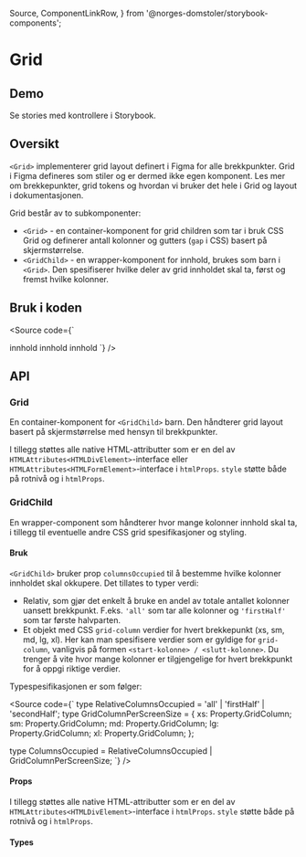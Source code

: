  Source,
  ComponentLinkRow,
} from '@norges-domstoler/storybook-components';

<Meta of={GridStories} />

# Grid

<ComponentLinkRow
  docsHref=""
  githubHref="https://github.com/domstolene/designsystem/tree/main/packages/components/src/components/Grid"
/>

## Demo

<Primary />

Se stories med kontrollere i <LinkTo title="dds-components/Grid" story="PageExample">Storybook</LinkTo>.

## Oversikt

`<Grid>` implementerer grid layout definert i Figma for alle brekkpunkter. Grid i Figma defineres som stiler og er dermed ikke egen komponent.
Les mer om brekkepunkter, grid tokens og hvordan vi bruker det hele i <Link href="https://design.domstol.no/987b33f71/p/442cff-grid-og-layout/b/312b16" external>Grid og layout i dokumentasjonen</Link>.

Grid består av to subkomponenter:

- `<Grid>` - en container-komponent for grid children som tar i bruk CSS Grid og definerer antall kolonner og gutters (`gap` i CSS) basert på skjermstørrelse.
- `<GridChild>` - en wrapper-komponent for innhold, brukes som barn i `<Grid>`. Den spesifiserer hvilke deler av grid innholdet skal ta, først og fremst hvilke kolonner.

## Bruk i koden

<Source
  code={`

<Grid as="div">
  <GridChild columnsOccupied="all">innhold</GridChild>
  <GridChild
    columnsOccupied={{
      xs: '1/-1',
      sm: '1/7',
      md: '1/11',
      lg: '1/11',
      xl: '1/9',
    }}
  >
    innhold
  </GridChild>
  <GridChild
    columnsOccupied={{
      xs: '1/-1',
      sm: '7/9',
      md: '11/13',
      lg: '11/13',
      xl: '8/13',
    }}
  >
    innhold
  </GridChild>
</Grid>
`} />

## API

### Grid

En container-komponent for `<GridChild>` barn. Den håndterer grid layout basert på skjermstørrelse med hensyn til brekkpunkter.

<ArgTypes of={GridStories} />

I tillegg støttes alle native HTML-attributter som er en del av `HTMLAttributes<HTMLDivElement>`-interface eller `HTMLAttributes<HTMLFormElement>`-interface i `htmlProps`.
`style` støtte både på rotnivå og i `htmlProps`.

### GridChild

En wrapper-component som håndterer hvor mange kolonner innhold skal ta, i tillegg til eventuelle andre CSS grid spesifikasjoner og styling.

#### Bruk

`<GridChild>` bruker prop `columnsOccupied` til å bestemme hvilke kolonner innholdet skal okkupere.
Det tillates to typer verdi:

- Relativ, som gjør det enkelt å bruke en andel av totale antallet kolonner uansett brekkpunkt. F.eks. `'all'` som tar alle kolonner og `'firstHalf'` som tar første halvparten.
- Et objekt med CSS `grid-column` verdier for hvert brekkepunkt (xs, sm, md, lg, xl). Her kan man spesifisere verdier som er gyldige for `grid-column`, vanligvis på formen `<start-kolonne> / <slutt-kolonne>`. Du trenger å vite hvor mange kolonner er tilgjengelige for hvert brekkpunkt for å oppgi riktige verdier.

Typespesifikasjonen er som følger:

<Source
  code={`
  type RelativeColumnsOccupied = 'all' | 'firstHalf' | 'secondHalf';
  type GridColumnPerScreenSize = {
  xs: Property.GridColumn;
  sm: Property.GridColumn;
  md: Property.GridColumn;
  lg: Property.GridColumn;
  xl: Property.GridColumn;
  };

type ColumnsOccupied = RelativeColumnsOccupied | GridColumnPerScreenSize;
`}
/>

#### Props

<ArgTypes of={GridChild} />

I tillegg støttes alle native HTML-attributter som er en del av `HTMLAttributes<HTMLDivElement>`-interface i `htmlProps`.
`style` støtte både på rotnivå og i `htmlProps`.

#### Types
